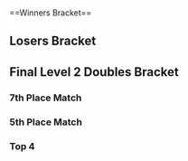 {{DISPLAYTITLE:MLG New York Playoffs 2006: Level 2 Doubles Bracket}}{{SetGame|melee}}
{{tabs static
|name1=Overview
|link1=MLG/2006/New York Playoffs
|name2=Level 1 Singles Bracket
|link2=MLG/2006/New York Playoffs/Level 1 Singles Bracket
|name3=Level 2 Singles Bracket
|link3=MLG/2006/New York Playoffs/Level 2 Singles Bracket
|name4=Level 1 Doubles Bracket
|link4=MLG/2006/New York Playoffs/Level 1 Doubles Bracket
|name5=Level 2 Doubles Bracket
|link5=MLG/2006/New York Playoffs/Level 2 Doubles Bracket
|This=5
}}<br/>
==Winners Bracket==
{{8DEDoublesWBracketA
<!-- ROUND 1 -->
|r1m1t1p1=Ken |r1m1t1p1flag=us
|r1m1t1p2=Isai |r1m1t1p2flag=us |r1m1t1score=3
|r1m1t2p1=PC Chris |r1m1t2p1flag=us
|r1m1t2p2=Wes |r1m1t2p2flag=us |r1m1t2score=0
|r1m1win=1

|r1m2t1p1=Mew2King |r1m2t1p1flag=us
|r1m2t1p2=King |r1m2t1p2flag=ca |r1m2t1score=3
|r1m2t2p1=ChuDat |r1m2t2p1flag=us
|r1m2t2p2=ManaCloud |r1m2t2p2flag=us |r1m2t2score=2
|r1m2win=1

|r1m3t1p1=Husband |r1m3t1p1flag=us
|r1m3t1p2=Wife |r1m3t1p2flag=us |r1m3t1score=2
|r1m3t2p1=KoreanDJ |r1m3t2p1flag=us
|r1m3t2p2=JBlaze |r1m3t2p2flag=us |r1m3t2score=3
|r1m3win=2

|r1m4t1p1=Chillindude |r1m4t1p1flag=us
|r1m4t1p2=Azen |r1m4t1p2flag=us |r1m4t1score=3
|r1m4t2p1=Caveman |r1m4t2p1flag=us
|r1m4t2p2=Rob$ |r1m4t2p2flag=us |r1m4t2score=2
|r1m4win=1

<!-- ROUND 2 -->
|r2m1t1p1=Ken |r2m1t1p1flag=us
|r2m1t1p2=Isai |r2m1t1p2flag=us |r2m1t1score=1
|r2m1t2p1=Mew2King |r2m1t2p1flag=us
|r2m1t2p2=King |r2m1t2p2flag=ca |r2m1t2score=3
|r2m1win=2

|r2m2t1p1=KoreanDJ |r2m2t1p1flag=us
|r2m2t1p2=JBlaze |r2m2t1p2flag=us |r2m2t1score=2
|r2m2t2p1=Chillindude |r2m2t2p1flag=us
|r2m2t2p2=Azen |r2m2t2p2flag=us |r2m2t2score=3
|r2m2win=2
}}

==Losers Bracket==
{{8DEDoublesLBracketA

<!-- ROUND 1 -->
|l1m1t1p1=PC Chris |l1m1t1p1flag=us
|l1m1t1p2=Wes |l1m1t1p2flag=us |l1m1t1score=3
|l1m1t2p1=ChuDat |l1m1t2p1flag=us
|l1m1t2p2=ManaCloud |l1m1t2p2flag=us |l1m1t2score=2
|l1m1win=1

|l1m2t1p1=Husband |l1m2t1p1flag=us
|l1m2t1p2=Wife |l1m2t1p2flag=us |l1m2t1score=2
|l1m2t2p1=Caveman |l1m2t2p1flag=us
|l1m2t2p2=Rob$ |l1m2t2p2flag=us |l1m2t2score=3
|l1m2win=2

<!-- ROUND 2 -->
|l2m1t1p1=PC Chris |l2m1t1p1flag=us
|l2m1t1p2=Wes |l2m1t1p2flag=us |l2m1t1score=2
|l2m1t2p1=KoreanDJ |l2m1t2p1flag=us
|l2m1t2p2=JBlaze |l2m1t2p2flag=us |l2m1t2score=3
|l2m1win=2

|l2m2t1p1=Caveman |l2m2t1p1flag=us
|l2m2t1p2=Rob$ |l2m2t1p2flag=us |l2m2t1score=0
|l2m2t2p1=Ken |l2m2t2p1flag=us
|l2m2t2p2=Isai |l2m2t2p2flag=us |l2m2t2score=3
|l2m2win=2
}}
<onlyinclude>
==Final Level 2 Doubles Bracket==
===7th Place Match===
{{2SEDoublesBracket
|r1m1t1p1=ChuDat |r1m1t1p1flag=us
|r1m1t1p2=ManaCloud |r1m1t1p2flag=us |r1m1t1score={{win}}
|r1m1t2p1=Husband |r1m1t2p1flag=us
|r1m1t2p2=Wife |r1m1t2p2flag=us |r1m1t2score=
|r1m1win=1
|R1=7th Place Match
}}

===5th Place Match===
{{2SEDoublesBracket
|r1m1t1p1=PC Chris |r1m1t1p1flag=us
|r1m1t1p2=Wes |r1m1t1p2flag=us |r1m1t1score={{win}}
|r1m1t2p1=Caveman |r1m1t2p1flag=us
|r1m1t2p2=Rob$ |r1m1t2p2flag=us |r1m1t2score=
|r1m1win=1
|R1=5th Place Match
}}

===Top 4===
{{DEFinalDoublesSmwBracket
|tourneylink=MLG/2006/New York Playoffs
|tourneyname=MLG New York Playoffs 2006
|l1placement=4
|r2placement=3
|r3loserplacement=2
|r3winnerplacement=1
|export_score=true

<!-- FROM WINNERS -->
|r1m1t1p1=Mew2King |r1m1t1p1flag=us
|r1m1t1p2=King |r1m1t1p2flag=ca |r1m1t1score=1
|r1m1t2p1=Chillindude |r1m1t2p1flag=us
|r1m1t2p2=Azen |r1m1t2p2flag=us |r1m1t2score=3
|r1m1win=2

<!-- FROM LOSERS -->
|l1m1t1p1=KoreanDJ |l1m1t1p1flag=us
|l1m1t1p2=JBlaze |l1m1t1p2flag=us |l1m1t1score=1
|l1m1t2p1=Ken |l1m1t2p1flag=us
|l1m1t2p2=Isai |l1m1t2p2flag=us |l1m1t2score=3
|l1m1win=2

<!-- LOSERS FINALS -->
|r2m1t1p1=Mew2King |r2m1t1p1flag=us
|r2m1t1p2=King |r2m1t1p2flag=ca |r2m1t1score=6
|r2m1t2p1=Ken |r2m1t2p1flag=us
|r2m1t2p2=Isai |r2m1t2p2flag=us |r2m1t2score=2
|r2m1win=1
|r2m1t1p1char1=fox |r2m1t1p1stock1=1 |r2m1t1p2char1=puff |r2m1t1p2stock1=0
|r2m1t2p1char1=marth |r2m1t2p1stock1=0 |r2m1t2p2char1=sheik |r2m1t2p2stock1=0 |r2m1win1=1 |r2m1stage1=Battlefield
|r2m1t1p1char2=fox |r2m1t1p1stock2=0 |r2m1t1p2char2=puff |r2m1t1p2stock2=0
|r2m1t2p1char2=fox |r2m1t2p1stock2=2 |r2m1t2p2char2=sheik |r2m1t2p2stock2=1 |r2m1win2=2 |r2m1stage2=Green Greens
|r2m1t1p1char3=fox |r2m1t1p1stock3=2 |r2m1t1p2char3=puff |r2m1t1p2stock3=1
|r2m1t2p1char3=fox |r2m1t2p1stock3=0 |r2m1t2p2char3=cf |r2m1t2p2stock3=0 |r2m1win3=1 |r2m1stage3=Dream Land
|r2m1t1p1char4=fox |r2m1t1p1stock4=2 |r2m1t1p2char4=puff |r2m1t1p2stock4=1
|r2m1t2p1char4=fox |r2m1t2p1stock4=0 |r2m1t2p2char4=sheik |r2m1t2p2stock4=0 |r2m1win4=1 |r2m1stage4=Pokémon Stadium
|r2m1details={{BracketMatchDetails|reddit=|comment=The 3-1 score from Winners Semis carried over to this set.
|vodgame1=https://www.youtube.com/watch?v=2R-QCsES8_M
|vodgame2=https://www.youtube.com/watch?v=8jMSN10UQfk
|vodgame3=https://www.youtube.com/watch?v=B4TAc4m5Dpk
|vodgame4=https://www.youtube.com/watch?v=dbDeJ_Nv4yc}}

<!-- GRAND FINALS -->
|r3m1t1p1=Chillindude |r3m1t1p1flag=us
|r3m1t1p2=Azen |r3m1t1p2flag=us |r3m1t1score=6
|r3m1t2p1=Mew2King |r3m1t2p1flag=us
|r3m1t2p2=King |r3m1t2p2flag=ca |r3m1t2score=2
|r3m1win=1
|r3m1t1p1char1=fox |r3m1t1p1stock1=1 |r3m1t1p2char1=marth |r3m1t1p2stock1=1
|r3m1t2p1char1=fox |r3m1t2p1stock1=0 |r3m1t2p2char1=puff |r3m1t2p2stock1=0 |r3m1win1=1 |r3m1stage1=Battlefield
|r3m1t1p1char2=fox |r3m1t1p1stock2=0 |r3m1t1p2char2=marth |r3m1t1p2stock2=0
|r3m1t2p1char2=fox |r3m1t2p1stock2=2 |r3m1t2p2char2=puff |r3m1t2p2stock2=1 |r3m1win2=2 |r3m1stage2=Dream Land
|r3m1t1p1char3=fox |r3m1t1p1stock3=1 |r3m1t1p2char3=marth |r3m1t1p2stock3=1
|r3m1t2p1char3=fox |r3m1t2p1stock3=0 |r3m1t2p2char3=puff |r3m1t2p2stock3=0 |r3m1win3=1 |r3m1stage3=Final Destination
|r3m1t1p1char4=fox |r3m1t1p1stock4=1 |r3m1t1p2char4=marth |r3m1t1p2stock4=2
|r3m1t2p1char4=fox |r3m1t2p1stock4=0 |r3m1t2p2char4=puff |r3m1t2p2stock4=0 |r3m1win4=1 |r3m1stage4=Final Destination
|r3m1details={{BracketMatchDetails|reddit=|comment=The 3-1 score from Winners Finals carried over to this set.
|vodgame1=https://www.youtube.com/watch?v=mm_xUY-GvOo
|vodgame2=https://www.youtube.com/watch?v=DT84pOByWBg
|vodgame3=https://www.youtube.com/watch?v=9Yvcj8s9xI4
|vodgame4=https://www.youtube.com/watch?v=b40r72BWvJs}}
}}
</onlyinclude>
